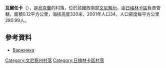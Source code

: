 {{coord|48|55|57|N|28|1|54|E|scale:30000|display=title}}

'''瓦爾任卡'''（{{lang-uk|Варжинка}}），是[[烏克蘭|烏克蘭]]的村落，位於該國西南部[[文尼察州|文尼察州]]，由[[日梅林卡區|日梅林卡區]]負責管轄，面積0.12平方公里，海拔高度320米，2001年人口34，人口密度每平方公里280.99人。

==參考資料==
* [http://w1.c1.rada.gov.ua/pls/z7502/A005?rdat1=24.07.2013&rf7571=1795 Варжинка]

[[Category:文尼察州村落|Category:文尼察州村落]]
[[Category:日梅林卡區村落|Category:日梅林卡區村落]]


{{Vinnytsia-geo-stub}}